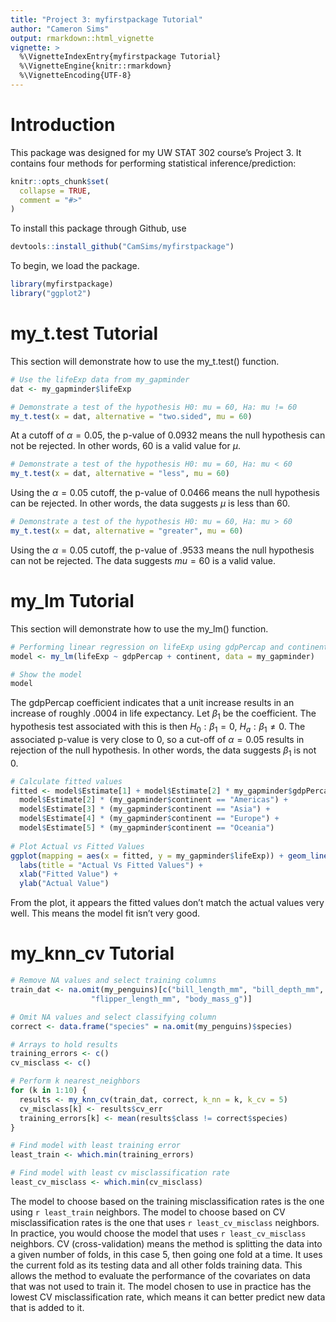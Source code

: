 ```yaml
---
title: "Project 3: myfirstpackage Tutorial"
author: "Cameron Sims"
output: rmarkdown::html_vignette
vignette: >
  %\VignetteIndexEntry{myfirstpackage Tutorial}
  %\VignetteEngine{knitr::rmarkdown}
  %\VignetteEncoding{UTF-8}
---
```


# Introduction

This package was designed for my UW STAT 302 course's Project 3. It contains
four methods for performing statistical inference/prediction:
\begin{itemize}
\item Linear Regression
\item T-Test
\item K-Nearest Neighbors with Cross-Validation
\item Random Forests with Cross Validation
\end{itemize}

```r
knitr::opts_chunk$set(
  collapse = TRUE,
  comment = "#>"
)
```

To install this package through Github, use

```r
devtools::install_github("CamSims/myfirstpackage")
```

To begin, we load the package.

```r
library(myfirstpackage)
library("ggplot2")
```

# my_t.test Tutorial

This section will demonstrate how to use the my_t.test() function.

```r
# Use the lifeExp data from my_gapminder
dat <- my_gapminder$lifeExp

# Demonstrate a test of the hypothesis H0: mu = 60, Ha: mu != 60
my_t.test(x = dat, alternative = "two.sided", mu = 60)
```
At a cutoff of $\alpha = 0.05$, the p-value of $0.0932$ means the null
hypothesis can not be rejected. In other words, $60$ is a valid value for $\mu$.

```r
# Demonstrate a test of the hypothesis H0: mu = 60, Ha: mu < 60
my_t.test(x = dat, alternative = "less", mu = 60)
```

Using the $\alpha = 0.05$ cutoff, the p-value of $0.0466$ means the null
hypothesis can be rejected. In other words, the data suggests $\mu$ is less than
$60$.

```r
# Demonstrate a test of the hypothesis H0: mu = 60, Ha: mu > 60
my_t.test(x = dat, alternative = "greater", mu = 60)
```

Using the $\alpha = 0.05$ cutoff, the p-value of $.9533$ means the null
hypothesis can not be rejected. The data suggests $mu = 60$ is a valid value.


# my_lm Tutorial

This section will demonstrate how to use the my_lm() function.

```r
# Performing linear regression on lifeExp using gdpPercap and continent
model <- my_lm(lifeExp ~ gdpPercap + continent, data = my_gapminder)

# Show the model
model
```

The gdpPercap coefficient indicates that a unit increase results in an increase
of roughly .0004 in life expectancy. Let $\beta_{1}$ be the coefficient. The
hypothesis test associated with this is then $H_{0}: \beta_{1} = 0$,
$H_{a}:\beta_{1} \neq 0$. The associated p-value is very close to 0, so a
cut-off of $\alpha = 0.05$ results in rejection of the null hypothesis. In other
words, the data suggests $\beta_{1}$ is not $0$.

```r
# Calculate fitted values
fitted <- model$Estimate[1] + model$Estimate[2] * my_gapminder$gdpPercap +
  model$Estimate[2] * (my_gapminder$continent == "Americas") +
  model$Estimate[3] * (my_gapminder$continent == "Asia") + 
  model$Estimate[4] * (my_gapminder$continent == "Europe") +
  model$Estimate[5] * (my_gapminder$continent == "Oceania")
  
# Plot Actual vs Fitted Values
ggplot(mapping = aes(x = fitted, y = my_gapminder$lifeExp)) + geom_line() +
  labs(title = "Actual Vs Fitted Values") +
  xlab("Fitted Value") +
  ylab("Actual Value")
```

From the plot, it appears the fitted values don't match the actual values very
well. This means the model fit isn't very good.


# my_knn_cv Tutorial

```r
# Remove NA values and select training columns
train_dat <- na.omit(my_penguins)[c("bill_length_mm", "bill_depth_mm",
                  "flipper_length_mm", "body_mass_g")]

# Omit NA values and select classifying column
correct <- data.frame("species" = na.omit(my_penguins)$species)

# Arrays to hold results
training_errors <- c()
cv_misclass <- c()

# Perform k nearest_neighbors
for (k in 1:10) {
  results <- my_knn_cv(train_dat, correct, k_nn = k, k_cv = 5)
  cv_misclass[k] <- results$cv_err
  training_errors[k] <- mean(results$class != correct$species)
}

# Find model with least training error
least_train <- which.min(training_errors)

# Find model with least cv misclassification rate
least_cv_misclass <- which.min(cv_misclass)
```

The model to choose based on the training misclassification rates is the one
using `r least_train` neighbors. The model to choose based on CV
misclassification rates is the one that uses `r least_cv_misclass` neighbors. In
practice, you would choose the model that uses `r least_cv_misclass` neighbors.
CV (cross-validation) means the method is splitting the data into a given number
of folds, in this case 5, then going one fold at a time. It uses the current
fold as its testing data and all other folds training data. This allows the
method to evaluate the performance of the covariates on data that was not used
to train it. The model chosen to use in practice has the lowest CV
misclassification rate, which means it can better predict new data that is added
to it.
